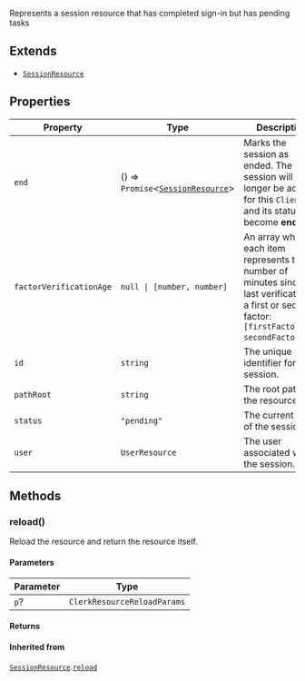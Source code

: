 Represents a session resource that has completed sign-in but has pending tasks

## Extends

- [`SessionResource`](session-resource.mdx)

## Properties

| Property                                                   | Type                                                         | Description                                                                                                                                             | Overrides                                                                        | Inherited from                                                                                                 |
| ---------------------------------------------------------- | ------------------------------------------------------------ | ------------------------------------------------------------------------------------------------------------------------------------------------------- | -------------------------------------------------------------------------------- | -------------------------------------------------------------------------------------------------------------- |
| <a id="end"></a> `end`                                     | () => `Promise`\<[`SessionResource`](session-resource.mdx)\> | Marks the session as ended. The session will no longer be active for this `Client` and its status will become **ended**.                                | -                                                                                | [`SessionResource`](session-resource.mdx).[`end`](SessionResource.mdx#end)                                     |
| <a id="factorverificationage"></a> `factorVerificationAge` | <code>null \| \[number, number\]</code>                      | An array where each item represents the number of minutes since the last verification of a first or second factor: `[firstFactorAge, secondFactorAge]`. | -                                                                                | [`SessionResource`](session-resource.mdx).[`factorVerificationAge`](SessionResource.mdx#factorverificationage) |
| <a id="id"></a> `id`                                       | `string`                                                     | The unique identifier for the session.                                                                                                                  | -                                                                                | [`SessionResource`](session-resource.mdx).[`id`](SessionResource.mdx#id)                                       |
| <a id="pathroot"></a> `pathRoot`                           | `string`                                                     | The root path of the resource.                                                                                                                          | -                                                                                | [`SessionResource`](session-resource.mdx).[`pathRoot`](SessionResource.mdx#pathroot)                           |
| <a id="status"></a> `status`                               | `"pending"`                                                  | The current state of the session.                                                                                                                       | [`SessionResource`](session-resource.mdx).[`status`](SessionResource.mdx#status) | -                                                                                                              |
| <a id="user"></a> `user`                                   | `UserResource`                                               | The user associated with the session.                                                                                                                   | [`SessionResource`](session-resource.mdx).[`user`](SessionResource.mdx#user)     | -                                                                                                              |

## Methods

### reload()

Reload the resource and return the resource itself.

#### Parameters

| Parameter | Type                        |
| --------- | --------------------------- |
| `p`?      | `ClerkResourceReloadParams` |

#### Returns

#### Inherited from

[`SessionResource`](session-resource.mdx).[`reload`](SessionResource.mdx#reload)
